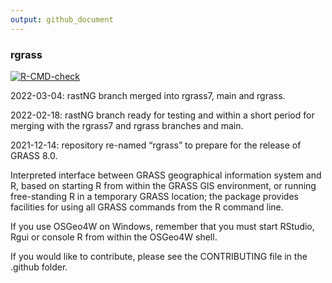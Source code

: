 ```yaml
---
output: github_document
---
```


### rgrass

<!-- badges: start -->
[![R-CMD-check](https://github.com/rsbivand/rgrass/workflows/R-CMD-check/badge.svg)](https://github.com/rsbivand/rgrass/actions)
<!-- badges: end -->

2022-03-04: rastNG branch merged into rgrass7, main and rgrass.

2022-02-18: rastNG branch ready for testing and within a short period for merging with the rgrass7 and rgrass branches and main.

2021-12-14: repository re-named "rgrass" to prepare for the release of GRASS 8.0.

Interpreted interface between GRASS geographical information system and R, based on starting R from within the GRASS GIS environment, or running free-standing R in a temporary GRASS location; the package provides facilities for using all GRASS commands from the R command line.

If you use OSGeo4W on Windows, remember that you must start RStudio, Rgui or console R from within the OSGeo4W shell.

If you would like to contribute, please see the CONTRIBUTING file in the .github folder.
